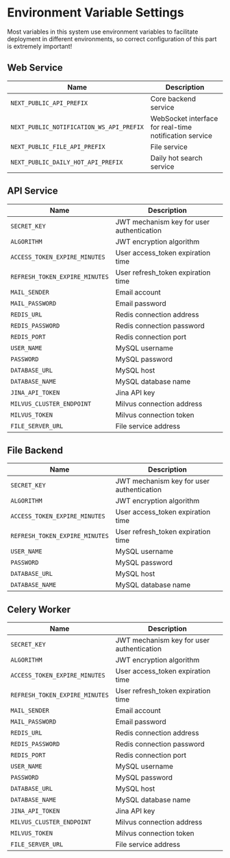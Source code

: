 
# Environment Variable Settings

<Callout type='info'>
	Most variables in this system use environment variables to facilitate
	deployment in different environments, so correct configuration of this part is
	extremely important!
</Callout>

## Web Service

| Name                                     | Description                                            |
| ---------------------------------------- | ------------------------------------------------------ |
| `NEXT_PUBLIC_API_PREFIX`                 | Core backend service                                   |
| `NEXT_PUBLIC_NOTIFICATION_WS_API_PREFIX` | WebSocket interface for real-time notification service |
| `NEXT_PUBLIC_FILE_API_PREFIX`            | File service                                           |
| `NEXT_PUBLIC_DAILY_HOT_API_PREFIX`       | Daily hot search service                               |

## API Service

| Name                           | Description                               |
| ------------------------------ | ----------------------------------------- |
| `SECRET_KEY`                   | JWT mechanism key for user authentication |
| `ALGORITHM`                    | JWT encryption algorithm                  |
| `ACCESS_TOKEN_EXPIRE_MINUTES`  | User access_token expiration time         |
| `REFRESH_TOKEN_EXPIRE_MINUTES` | User refresh_token expiration time        |
| `MAIL_SENDER`                  | Email account                             |
| `MAIL_PASSWORD`                | Email password                            |
| `REDIS_URL`                    | Redis connection address                  |
| `REDIS_PASSWORD`               | Redis connection password                 |
| `REDIS_PORT`                   | Redis connection port                     |
| `USER_NAME`                    | MySQL username                            |
| `PASSWORD`                     | MySQL password                            |
| `DATABASE_URL`                 | MySQL host                                |
| `DATABASE_NAME`                | MySQL database name                       |
| `JINA_API_TOKEN`               | Jina API key                              |
| `MILVUS_CLUSTER_ENDPOINT`      | Milvus connection address                 |
| `MILVUS_TOKEN`                 | Milvus connection token                   |
| `FILE_SERVER_URL`              | File service address                      |

## File Backend

| Name                           | Description                               |
| ------------------------------ | ----------------------------------------- |
| `SECRET_KEY`                   | JWT mechanism key for user authentication |
| `ALGORITHM`                    | JWT encryption algorithm                  |
| `ACCESS_TOKEN_EXPIRE_MINUTES`  | User access_token expiration time         |
| `REFRESH_TOKEN_EXPIRE_MINUTES` | User refresh_token expiration time        |
| `USER_NAME`                    | MySQL username                            |
| `PASSWORD`                     | MySQL password                            |
| `DATABASE_URL`                 | MySQL host                                |
| `DATABASE_NAME`                | MySQL database name                       |

## Celery Worker

| Name                           | Description                               |
| ------------------------------ | ----------------------------------------- |
| `SECRET_KEY`                   | JWT mechanism key for user authentication |
| `ALGORITHM`                    | JWT encryption algorithm                  |
| `ACCESS_TOKEN_EXPIRE_MINUTES`  | User access_token expiration time         |
| `REFRESH_TOKEN_EXPIRE_MINUTES` | User refresh_token expiration time        |
| `MAIL_SENDER`                  | Email account                             |
| `MAIL_PASSWORD`                | Email password                            |
| `REDIS_URL`                    | Redis connection address                  |
| `REDIS_PASSWORD`               | Redis connection password                 |
| `REDIS_PORT`                   | Redis connection port                     |
| `USER_NAME`                    | MySQL username                            |
| `PASSWORD`                     | MySQL password                            |
| `DATABASE_URL`                 | MySQL host                                |
| `DATABASE_NAME`                | MySQL database name                       |
| `JINA_API_TOKEN`               | Jina API key                              |
| `MILVUS_CLUSTER_ENDPOINT`      | Milvus connection address                 |
| `MILVUS_TOKEN`                 | Milvus connection token                   |
| `FILE_SERVER_URL`              | File service address                      |
